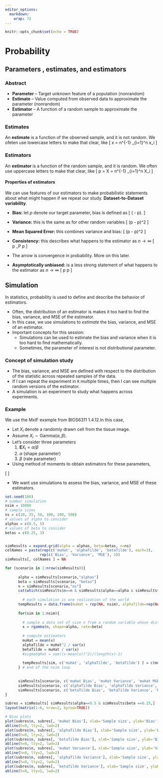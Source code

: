 ```yaml
---
editor_options:
  markdown:
    wrap: 72
---
```


```r
knitr::opts_chunk$set(echo = TRUE)
```

# Probability

## Parameters , estimates, and estimators

### Abstract
* **Parameter** -- Target unknown feature of a population (nonrandom)
* **Estimate** -- Value computed from observed data to approximate the parameter (nonrandom)
* **Estimator** -- A function of a random sample to approximate the parameter



### Estimates 

An **estimate** is a function of the observed sample, and it is not random. We ofeten use lowercase letters to make that clear, like
\[
\bar x = n^{-1} \sum_{i=1}^n x_i
\]

### Estimators

An **estimator ** is a function of the random sample, and it is random. We often use uppercase letters to make that clear, like
\[
\hat p = \bar X = n^{-1} \sum_{i=1}^n X_i
\]

#### Properties of estimators
We can use features of our estimators to make probabilistic statements about what might happen if we repeat our study. **Dataset-to-Dataset variability**.

 * **Bias:** let $p$ denote our target parameter, bias is defined as
 \[
\mathbb{E} (\hat{p} - p).
 \]
 
 * **Variance:** this is the same as for other random variables
 \[
 \mathbb{E} (\hat p - \mathbb{E}\hat p)^2
 \]
 
 * **Mean Squared Error:** this combines variance and bias:
 \[
 \mathbb{E}(\hat p - p)^2
 \]

* **Consistency:** this describes what happens to the estimator as $n\to\infty$
\[
\hat p \to_P p
\]
* The arrow is convergence in probability. More on this later.


* **Asymptotically unbiased:** is a less strong statement of what happens to the estimator as $n\to\infty$
\[
\mathbb{E} \hat p \to p
\]


## Simulation


In statistics, probability is used to define and describe the behavior of estimators.


* Often, the distribution of an estimator is makes it too hard to find the bias, variance, and MSE of the estimator.
* In this case, we use simulations to *estimate* the bias, variance, and MSE of an estimator.
* Important concepts for this session:
  + Simulations can be used to estimate the bias and variance when it is too hard to find mathematically.
  + Sometimes, the parameter of interest is not distributional parameter.


### Concept of simulation study
* The bias, variance, and MSE are defined with respect to the distribution of the statistic across repeated samples of the data.
* If I can repeat the experiment in `R` multiple times, then I can see multiple random versions of the estimator.
* A simulation is an experiment to study what happens across experiments.

### Example 

We use the MxIF example from BIOS6311 1.4.12.In this case,  

* Let $X_i$ denote a randomly drawn cell from the tissue image.
* Assume $X_i \sim \text{Gamma}(\alpha, \beta)$.
* Let's consider three parameters
  1. $\mathbf{E} X_i = \alpha/\beta$
  2. $\alpha$ (shape parameter)
  3. $\beta$ (rate parameter)
* Using method of moments to obtain estimators for these parameters,  

\[
\begin{align*}
\hat \mu & = \bar X = n^{-1} \sum_{i=1}^n X_i \\
\tilde \alpha & = \frac{\bar X^2}{\left(\overline{X^2} - \bar X^2\right)} \\
\tilde \beta & = \frac{\bar X}{\left(\overline{X^2} - \bar X^2\right)} 
\end{align*}
\]  

* We want use simulations to assess the bias, variance, and MSE of these estimators.

```r
set.seed(100)
# number simulation
nsim = 10000
# sample sizes
ns = c(10, 25, 50, 100, 200, 500)
# values of alpha to consider
alphas = c(0.5, 5)
# values of beta to consider
betas = c(0.25, 3)


simResults = expand.grid(alpha = alphas, beta=betas, n=ns)
colNames = paste(rep(c('muHat', 'alphaTilde', 'betaTilde'), each=3),
                rep(c('Bias', 'Variance', 'MSE'), 3))
simResults[, colNames ] = NA

for (scenario in 1:nrow(simResults)){
  
      alpha = simResults[scenario,"alphas"]
      beta = simResults[scenario, "betas"]
      n = simResults[scenario,"ns"]
      cat(which(simResults$n==n & simResults$alpha==alpha & simResults$beta == beta), '\t')
  
        # each simulation is one realization of the world
      tempResults = data.frame(muHat = rep(NA, nsim), alphaTilde=rep(NA, nsim), betaTilde=rep(NA, nsim) )
      
      for(sim in 1:nsim){
        
        # sample a data set of size n from a random variable whose distribution is determined by alpha and beta
        x = rgamma(n, shape=alpha, rate=beta)
        
        # compute estimators
        muHat = mean(x)
        alphaTilde = muHat^2 / var(x)
        betaTilde = muHat / var(x)
        #sigmaSqHat = sum((x-mean(x))^2)/(length(x)-1)
        
        tempResults[sim, c('muHat', 'alphaTilde', 'betaTilde') ] = c(muHat, alphaTilde, betaTilde)
      } # end of the nsim loop
      
      
      simResults[scenario, c('muHat Bias', 'muHat Variance', 'muHat MSE')] = c(mean(results$muHat) - alpha/beta,var(results$muHat),(mean(results$muHat) - alpha/beta)^2 + var(results$muHat) )
      simResults[scenario, c('alphaTilde Bias', 'alphaTilde Variance', 'alphaTilde MSE')] = c(mean(results$alphaTilde) - alpha,var(results$alphaTilde),(mean(results$alphaTilde) - alpha)^2 + var(results$alphaTilde) )
      simResults[scenario, c('betaTilde Bias', 'betaTilde Variance', 'betaTilde MSE')] = c(mean(results$betaTilde) - beta,var(results$betaTilde),(mean(results$betaTilde) - beta)^2 + var(results$betaTilde) )
}

```




```r
subres = simResults[ simResults$alpha==0.5 & simResults$beta ==0.25,]
layout(matrix(1:6, nrow=2, byrow=TRUE))

# Bias plots
plot(subres$n, subres[, 'muHat Bias'], xlab='Sample size', ylab='Bias', main='Bias of muHat', type='b')
abline(h=0, lty=2, lwd=2)
plot(subres$n, subres[, 'alphaTilde Bias'], xlab='Sample size', ylab='Bias', main='Bias of alphaTilde', type='b')
abline(h=0, lty=2, lwd=2)
plot(subres$n, subres[, 'betaTilde Bias'], xlab='Sample size', ylab='Bias', main='Bias of betaTilde', type='b')
abline(h=0, lty=2, lwd=2)
plot(subres$n, subres[, 'muHat Variance'], xlab='Sample size', ylab='Variance', main='Variance of muHat', type='b')
abline(h=0, lty=2, lwd=2)
plot(subres$n, subres[, 'alphaTilde Variance'], xlab='Sample size', ylab='Variance', main='Variance of alphaTilde', type='b')
abline(h=0, lty=2, lwd=2)
plot(subres$n, subres[, 'betaTilde Variance'], xlab='Sample size', ylab='Variance', main='Variance of betaTilde', type='b')
abline(h=0, lty=2, lwd=2)

```

  




